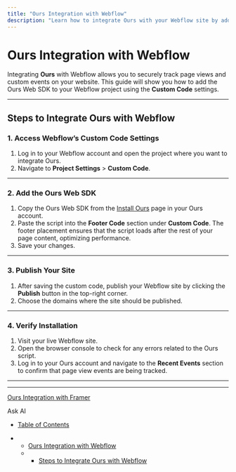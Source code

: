 ```yaml
---
title: "Ours Integration with Webflow"
description: "Learn how to integrate Ours with your Webflow site by adding the Ours web sdk script for tracking page views and custom events."
---
```


# Ours Integration with Webflow

Integrating **Ours** with Webflow allows you to securely track page views and custom events on your website. This guide will show you how to add the Ours Web SDK to your Webflow project using the **Custom Code** settings.

***

## Steps to Integrate Ours with Webflow

### 1. Access Webflow’s Custom Code Settings

1. Log in to your Webflow account and open the project where you want to integrate Ours.
2. Navigate to **Project Settings** > **Custom Code**.

***

### 2. Add the Ours Web SDK

1. Copy the Ours Web SDK from the [Install Ours](https://app.oursprivacy.com/install) page in your Ours account.
2. Paste the script into the **Footer Code** section under **Custom Code**. The footer placement ensures that the script loads after the rest of your page content, optimizing performance.
3. Save your changes.

***

### 3. Publish Your Site

1. After saving the custom code, publish your Webflow site by clicking the **Publish** button in the top-right corner.
2. Choose the domains where the site should be published.

***

### 4. Verify Installation

1. Visit your live Webflow site.
2. Open the browser console to check for any errors related to the Ours script.
3. Log in to your Ours account and navigate to the **Recent Events** section to confirm that page view events are being tracked.

***

***

[Ours Integration with Framer](/docs/framer-integration)

Ask AI

* [Table of Contents](#)

* * [Ours Integration with Webflow](#ours-integration-with-webflow)
  * * [Steps to Integrate Ours with Webflow](#steps-to-integrate-ours-with-webflow)
